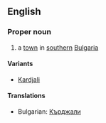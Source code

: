 ==English==

===Proper noun===

# a [[town]] in [[southern]] [[Bulgaria]]

====Variants====

*[[Kardjali]]

====Translations====

*Bulgarian: [[Кърджали]]
